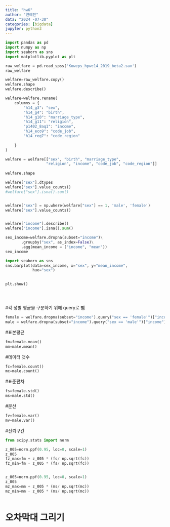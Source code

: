 ```yaml
---
title: "hw6"
author: "연예진"
data: "2024 -07-30"
categories: [bigdata]
jupyter: python3
---
```

```python
import pandas as pd
import numpy as np
import seaborn as sns
import matplotlib.pyplot as plt

raw_welfare = pd.read_spss('Koweps_hpwc14_2019_beta2.sav')
raw_welfare

welfare=raw_welfare.copy()
welfare.shape
welfare.describe()

welfare=welfare.rename(
    columns = {
        "h14_g3": "sex",
        "h14_g4": "birth",
        "h14_g10": "marriage_type",
        "h14_g11": "religion",
        "p1402_8aq1": "income",
        "h14_eco9": "code_job",
        "h14_reg7": "code_region"
        
    }
)

welfare = welfare[["sex", "birth", "marriage_type",
                  "religion", "income", "code_job", "code_region"]]
                  
welfare.shape

welfare["sex"].dtypes
welfare["sex"].value_counts()
#welfare["sex"].isna().sum()


welfare["sex"] = np.where(welfare["sex"] == 1, 'male', 'female')
welfare["sex"].value_counts()


welfare["income"].describe()
welfare["income"].isna().sum()

sex_income=welfare.dropna(subset="income")\
       .groupby("sex", as_index=False)\
       .agg(mean_income = ("income", "mean"))
sex_income

import seaborn as sns
sns.barplot(data=sex_income, x="sex", y="mean_income",
            hue="sex")
            

plt.show()





```
#각 성별 평균을 구분하기 위해 query로 뺌
```python
female = welfare.dropna(subset="income").query("sex == 'female'")["income"]
male = welfare.dropna(subset="income").query("sex == 'male'")["income"]  
```


#표본평균
```python
fm=female.mean()
mm=male.mean()

```


#데이터 갯수
```python
fc=female.count()
mc=male.count()

```

#표준편차
```python
fs=female.std()
ms=male.std()

```


#분산
```python
fv=female.var()
mv=male.var()

```



#신뢰구간
```python
from scipy.stats import norm

z_005=norm.ppf(0.95, loc=0, scale=1)
z_005
fz_max=fm + z_005 * (fs/ np.sqrt(fc))
fz_min=fm - z_005 * (fs/ np.sqrt(fc))


z_005=norm.ppf(0.95, loc=0, scale=1)
z_005
mz_max=mm + z_005 * (ms/ np.sqrt(mc))
mz_min=mm - z_005 * (ms/ np.sqrt(mc))



```



# 오차막대 그리기
```python




```
